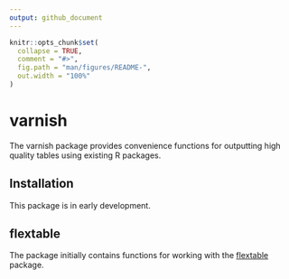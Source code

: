 ```yaml
---
output: github_document
---
```


<!-- README.md is generated from README.Rmd. Please edit that file -->

```r
knitr::opts_chunk$set(
  collapse = TRUE,
  comment = "#>",
  fig.path = "man/figures/README-",
  out.width = "100%"
)
```

# varnish

<!-- badges: start -->
<!-- badges: end -->

The varnish package provides convenience functions for outputting high quality tables using existing R packages.

## Installation

This package is in early development.

## flextable

The package initially contains functions for working with the [flextable](https://davidgohel.github.io/flextable/) package.
